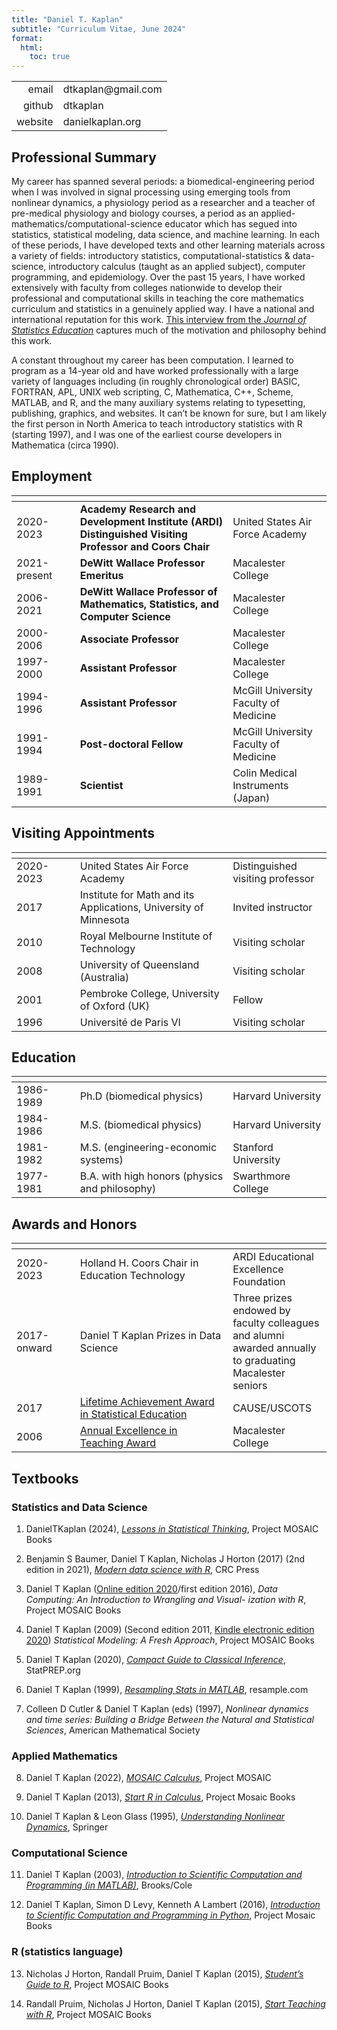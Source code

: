 ```yaml
---
title: "Daniel T. Kaplan"
subtitle: "Curriculum Vitae, June 2024"
format:
  html:
    toc: true
---
```



 | 
------:|:------------
email | dtkaplan@gmail.com
github | dtkaplan
website | danielkaplan.org

## Professional Summary

My career has spanned several periods: a biomedical-engineering period when I was involved in signal processing using emerging tools from nonlinear dynamics, a physiology period as a researcher and a teacher of pre-medical physiology and biology courses, a period as an applied-mathematics/computational-science educator which has segued into statistics, statistical modeling, data science, and machine learning. In each of these periods, I have developed texts and other learning materials across a variety of fields: introductory statistics, computational-statistics & data-science, introductory calculus (taught as an applied  subject), computer programming, and epidemiology. Over the past 15 years, I have worked extensively with faculty from colleges nationwide to develop their professional and computational skills in teaching the core mathematics curriculum and statistics in a genuinely applied way. I have a national and international reputation for this work. [This interview from the *Journal of Statistics Education*](https://www.dropbox.com/s/xd94rfyuwaprhbs/JSE-interview.pdf?dl=0) captures much of the motivation and philosophy behind this work.

A constant throughout my career has been computation. I learned to program as a 14-year old and  have worked professionally with a large variety of languages including (in roughly chronological order) BASIC, FORTRAN, APL, UNIX web scripting, C, Mathematica, C++, Scheme, MATLAB, and R, and the many auxiliary systems relating to typesetting, publishing, graphics, and websites. It can't be known for sure, but I am likely the first person in North America to teach introductory statistics with R (starting 1997), and I was one of the earliest course developers in Mathematica (circa 1990).

<!-- Interview with Joe Cheng referring to my involvement with RStudio https://www.youtube.com/watch?v=elG0gvnaSIs&feature=youtu.be at 7:25 -->

## Employment

<!-- --> | <!-- --> | <!-- -->
:-----|:-------------|:--------
2020-2023 | **Academy Research and Development Institute (ARDI) Distinguished Visiting Professor and Coors Chair** | United States Air Force Academy
2021-present | **DeWitt Wallace Professor Emeritus** | Macalester College
2006-2021 | **DeWitt Wallace Professor of Mathematics, Statistics, and Computer Science** | Macalester College
2000-2006 | **Associate Professor** | Macalester College
1997-2000 | **Assistant Professor** | Macalester College
1994-1996 | **Assistant Professor** | McGill University Faculty of Medicine
1991-1994 | **Post-doctoral Fellow** | McGill University Faculty of Medicine
1989-1991 | **Scientist** | Colin Medical Instruments (Japan)

## Visiting Appointments

<!-- --> | <!-- --> | <!-- -->
:-----|:-------------|:--------
2020-2023 | United States Air Force Academy | Distinguished visiting professor
2017 | Institute for Math and its Applications, University of Minnesota | Invited instructor
2010 | Royal Melbourne Institute of Technology | Visiting scholar
2008 | University of Queensland (Australia) | Visiting scholar
2001 | Pembroke College, University of Oxford (UK) | Fellow
1996 | Université de Paris VI | Visiting scholar

## Education

<!-- --> | <!-- --> | <!-- -->
:-----|:-------------|:--------
1986-1989 | Ph.D (biomedical physics) | Harvard University
1984-1986 | M.S. (biomedical physics) | Harvard University
1981-1982 | M.S. (engineering-economic systems) | Stanford University
1977-1981 | B.A. with high honors (physics and philosophy) | Swarthmore College

## Awards and Honors

<!-- --> | <!-- --> | <!-- -->
:-----|:-------------|:--------
2020-2023 | Holland H. Coors Chair in Education Technology | ARDI Educational Excellence Foundation
2017-onward | Daniel T Kaplan Prizes in Data Science | Three prizes endowed by faculty colleagues and alumni awarded annually to graduating Macalester seniors
2017 | [Lifetime Achievement Award in Statistical Education](www/USCOTS-nomination.pdf) | CAUSE/USCOTS
2006 | [Annual Excellence in Teaching Award](www/teaching_award_2006.pdf) | Macalester College

## Textbooks

### Statistics and Data Science

1. DanielTKaplan (2024), [*Lessons in Statistical Thinking*](https://dtkaplan.github.io/Lessons-in-statistical-thinking), Project MOSAIC Books

#. Benjamin S Baumer, Daniel T Kaplan, Nicholas J Horton (2017) (2nd edition in 2021), [*Modern data science with R*](https://mdsr-book.github.io), CRC Press

#. Daniel T Kaplan ([Online edition 2020](https://dtkaplan.github.io/DataComputingEbook)/first edition 2016), *Data Computing: An Introduction to Wrangling and Visual-
ization with R*, Project MOSAIC Books 

#. Daniel T Kaplan (2009) (Second edition 2011, [Kindle electronic edition 2020](https://www.amazon.com/Statistical-Modeling-Approach-Project-MOSAIC-ebook/dp/B073WDBJ57/ref=dp_kinw_strp_1)) *Statistical Modeling: A Fresh Approach*, Project MOSAIC Books 

#. Daniel T Kaplan (2020), [*Compact Guide to Classical Inference*](https://dtkaplan.github.io/CompactInference), StatPREP.org

#. Daniel T Kaplan (1999), [*Resampling Stats in MATLAB*](https://resample.com/support/user-guides/resampling-stats-for-matlab-users-guide/), resample.com

#. Colleen D Cutler & Daniel T Kaplan (eds) (1997), *Nonlinear dynamics and time series: Building a Bridge Between the Natural and Statistical Sciences*, American Mathematical Society 


### Applied Mathematics

8. Daniel T Kaplan (2022), [*MOSAIC Calculus*](https://www.mosaic-web.org/MOSAIC-Calculus/), Project MOSAIC

#. Daniel T Kaplan (2013), [*Start R in Calculus*](https://www.amazon.com/Start-Calculus-Daniel-T-Kaplan/dp/0983965897), Project Mosaic Books

#. Daniel T Kaplan & Leon Glass (1995), [*Understanding Nonlinear Dynamics*](https://www.amazon.com/Understanding-Nonlinear-Dynamics-Textbooks-Mathematical/dp/0387944400/ref=sr_1_1?s=books&ie=UTF8&qid=1549745821&sr=1-1&keywords=understanding+nonlinear+dynamics), Springer

### Computational Science

11. Daniel T Kaplan (2003), [*Introduction to Scientific Computation and Programming (in MATLAB)*](https://www.amazon.com/Introduction-Scientific-Computation-Programming-Daniel/dp/0534389139), Brooks/Cole

#. Daniel T Kaplan, Simon D Levy, Kenneth A Lambert (2016), [*Introduction to Scientific Computation and Programming in Python*](https://www.amazon.com/Introduction-Scientific-Computation-Programming-Python/dp/098396582X), Project Mosaic Books

### R (statistics language)

13. Nicholas J Horton, Randall Pruim, Daniel T Kaplan (2015), [*Student’s Guide to R*](www/Horton+Pruim+Kaplan_MOSAIC-StudentGuide.pdf), Project MOSAIC Books

#. Randall Pruim, Nicholas J Horton, Daniel T Kaplan (2015), [*Start Teaching with R*](www/MOSAIC-StartTeaching.pdf), Project MOSAIC Books








